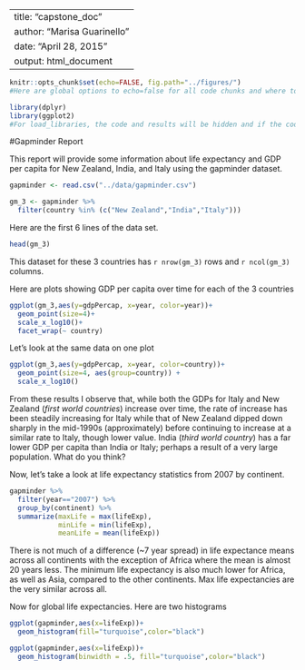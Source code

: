 ---
title: "capstone_doc"
author: "Marisa Guarinello"
date: "April 28, 2015"
output: html_document
-----

```r
knitr::opts_chunk$set(echo=FALSE, fig.path="../figures/")
#Here are global options to echo=false for all code chunks and where to save figures. 
```

```r
library(dplyr)
library(ggplot2)
#For load_libraries, the code and results will be hidden and if the code chunk gives a message or warning it will not be shown in the html.
```

#Gapminder Report

This report will provide some information about life expectancy and GDP per capita for New Zealand, India, and Italy using the gapminder dataset.

```r
gapminder <- read.csv("../data/gapminder.csv")
```

```r
gm_3 <- gapminder %>%
  filter(country %in% (c("New Zealand","India","Italy")))
```

Here are the first 6 lines of the data set.
```r
head(gm_3)
```

This dataset for these 3 countries has `r nrow(gm_3)` rows and `r ncol(gm_3)` columns.

Here are plots showing GDP per capita over time for each of the 3 countries
```r
ggplot(gm_3,aes(y=gdpPercap, x=year, color=year))+
  geom_point(size=4)+
  scale_x_log10()+
  facet_wrap(~ country)
```

Let's look at the same data on one plot
```r
ggplot(gm_3,aes(y=gdpPercap, x=year, color=country))+
  geom_point(size=4, aes(group=country)) +
  scale_x_log10()
```

From these results I observe that, while both the GDPs for Italy and New Zealand (*first world countries*) increase over time, the rate of increase has been steadily increasing for Italy while that of New Zealand dipped down sharply in the mid-1990s (approximately) before continuing to increase at a similar rate to Italy, though lower value. India (*third world country*) has a far lower GDP per capita than India or Italy; perhaps a result of a very large population. What do you think?


Now, let's take a look at life expectancy statistics from 2007 by continent.
```r
gapminder %>%
  filter(year=="2007") %>%
  group_by(continent) %>%
  summarize(maxLife = max(lifeExp),
            minLife = min(lifeExp),
            meanLife = mean(lifeExp))
```

There is not much of a difference (~7 year spread) in life expectance means across all continents with the exception of Africa where the mean is almost 20 years less. The minimum life expectancy is also much lower for Africa, as well as Asia, compared to the other continents. Max life expectancies are the very similar across all.

Now for global life expectancies. Here are two histograms
```r
ggplot(gapminder,aes(x=lifeExp))+
  geom_histogram(fill="turquoise",color="black")

ggplot(gapminder,aes(x=lifeExp))+
  geom_histogram(binwidth = .5, fill="turquoise",color="black")
```

